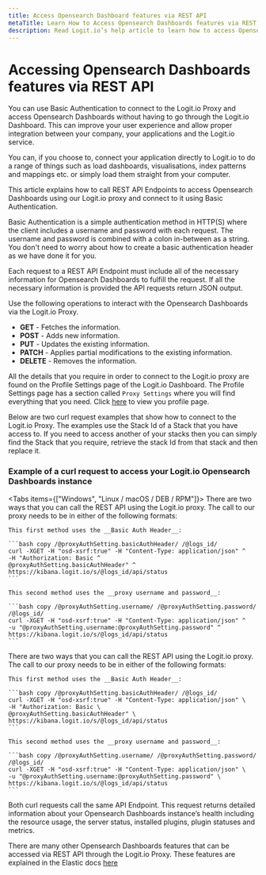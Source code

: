 ```yaml
---
title: Access Opensearch Dashboard features via REST API
metaTitle: Learn How to Access Opensearch Dashboards features via REST API
description: Read Logit.io’s help article to learn how to access Opensearch Dashboards features via REST API.
---
```


# Accessing Opensearch Dashboards features via REST API

You can use Basic Authentication to connect to the Logit.io Proxy and access Opensearch Dashboards without having to go 
through the Logit.io Dashboard. This can improve your user experience and allow proper integration between your company, your applications 
and the Logit.io service.

You can, if you choose to, connect your application directly to Logit.io to do a range of things such as load dashboards, visualisations, 
index patterns and mappings etc. or simply load them straight from your computer. 

This article explains how to call REST API Endpoints to access Opensearch Dashboards using our Logit.io proxy and connect to it using Basic 
Authentication.

<Callout type="info">
    Basic Authentication is a simple authentication method in HTTP(S) where the client includes a username and password with each request. 
    The username and password is combined with a colon in-between as a string. You don't need to worry about how to create a basic authentication 
    header as we have done it for you. 
</Callout>

Each request to a REST API Endpoint must include all of the necessary information for Opensearch Dashboards to fulfill the request. If all the necessary 
information is provided the API requests return JSON output.

Use the following operations to interact with the Opensearch Dashboards via the Logit.io Proxy.

* __GET__ - Fetches the information.
* __POST__ - Adds new information.
* __PUT__ - Updates the existing information.
* __PATCH__ - Applies partial modifications to the existing information.
* __DELETE__ - Removes the information.

All the details that you require in order to connect to the Logit.io proxy are found on the Profile Settings page of the Logit.io Dashboard. 
The Profile Settings page has a section called `Proxy Settings` where you will find everything that you need. 
Click [here](https://dashboard.logit.io/profile) to view you profile page.

Below are two curl request examples that show how to connect to the Logit.io Proxy. The examples use the Stack Id of a Stack that you have access to. 
If you need to access another of your stacks then you can simply find the Stack that you require, retrieve the stack Id from that stack and then 
replace it.

<ProxyAuthPlaceholderWarning stackType="logs" />

### Example of a curl request to access your Logit.io Opensearch Dashboards instance

<Tabs items={["Windows", "Linux / macOS / DEB / RPM"]}>
  <Tab>
    There are two ways that you can call the REST API using the Logit.io proxy. The call to our proxy needs to be in either of the following formats:

    This first method uses the __Basic Auth Header__:

    ```bash copy /@proxyAuthSetting.basicAuthHeader/ /@logs_id/
    curl -XGET -H "osd-xsrf:true" -H "Content-Type: application/json" ^
	-H "Authorization: Basic ^
    @proxyAuthSetting.basicAuthHeader" ^
    https://kibana.logit.io/s/@logs_id/api/status
    ```

    This second method uses the __proxy username and password__:

    ```bash copy /@proxyAuthSetting.username/ /@proxyAuthSetting.password/ /@logs_id/
    curl -XGET -H "osd-xsrf:true" -H "Content-Type: application/json" ^
    -u "@proxyAuthSetting.username:@proxyAuthSetting.password" ^
    https://kibana.logit.io/s/@logs_id/api/status
    ```
  </Tab>

  <Tab>
    There are two ways that you can call the REST API using the Logit.io proxy. The call to our proxy needs to be in either of the following formats:

    This first method uses the __Basic Auth Header__:

    ```bash copy /@proxyAuthSetting.basicAuthHeader/ /@logs_id/
    curl -XGET -H "osd-xsrf:true" -H "Content-Type: application/json" \
	-H "Authorization: Basic \
    @proxyAuthSetting.basicAuthHeader" \
    https://kibana.logit.io/s/@logs_id/api/status
    ```

    This second method uses the __proxy username and password__:

    ```bash copy /@proxyAuthSetting.username/ /@proxyAuthSetting.password/ /@logs_id/
    curl -XGET -H "osd-xsrf:true" -H "Content-Type: application/json" \
    -u "@proxyAuthSetting.username:@proxyAuthSetting.password" \
    https://kibana.logit.io/s/@logs_id/api/status
    ```
  </Tab>
</Tabs>




Both curl requests call the same API Endpoint. This request returns detailed information about your Opensearch Dashboards instance’s health including the 
resource usage, the server status, installed plugins, plugin statuses and metrics.

There are many other Opensearch Dashboards features that can be accessed via REST API through the Logit.io Proxy. These features are explained in the 
Elastic docs [here](https://opensearch.org/docs/latest/api-reference/)
